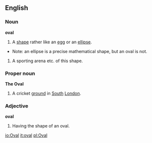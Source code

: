 ==English==
===Noun===
'''oval'''
# A [[shape]] rather like an [[egg]] or an [[ellipse]].
*Note: an ellipse is a precise mathematical shape, but an oval is not.
# A sporting arena etc. of this shape.
===Proper noun===
'''The Oval'''
# {{Cricket}} A cricket [[ground]] in [[South]] [[London]].
===Adjective===
'''oval'''
# Having the shape of an oval.

[[io:Oval]]
[[it:oval]]
[[pl:Oval]]